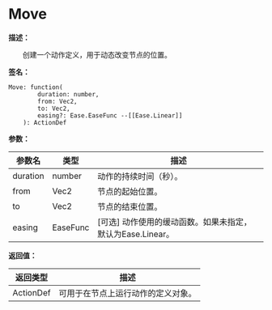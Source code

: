 # Move

**描述：**

&emsp;&emsp;创建一个动作定义，用于动态改变节点的位置。

**签名：**
```tl
Move: function(
		duration: number,
		from: Vec2,
		to: Vec2,
		easing?: Ease.EaseFunc --[[Ease.Linear]]
	): ActionDef
```

**参数：**

| 参数名 | 类型 | 描述 |
| --- | --- | --- |
| duration | number | 动作的持续时间（秒）。 |
| from | Vec2 | 节点的起始位置。 |
| to | Vec2 | 节点的结束位置。 |
| easing | EaseFunc | [可选] 动作使用的缓动函数。如果未指定，默认为Ease.Linear。 |

**返回值：**

| 返回类型 | 描述 |
| --- | --- |
| ActionDef | 可用于在节点上运行动作的定义对象。 |